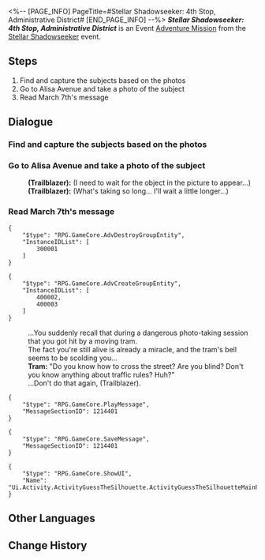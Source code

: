 <%-- [PAGE_INFO]
PageTitle=#Stellar Shadowseeker: 4th Stop, Administrative District#
[END_PAGE_INFO] --%>
{{Stub|Dialogue.}}
{{Mission Infobox
|id            = 8002103
|title         = 
|image         = <!--Mission Stellar Shadowseeker 4th Stop, Administrative District.png-->
|type          = Adventure
|event_name    = Stellar Shadowseeker
|chapter       = 
|requirements  = 
* Reach [[Trailblaze Level]] 21
* [[Adventure Mission]] ''[[Stellar Shadowseeker: 3rd Stop, Supply Zone]]'' completed
|summary       = <!--official mission summary from Fate's Atlas-->
|characters    = Trailblazer; Tram
|startLocation = [[Jarilo-VI]] - [[Administrative District]]
|world         = Jarilo-VI
|area          = Administrative District
|prev          = Stellar Shadowseeker: 3rd Stop, Supply Zone
|next          = Stellar Shadowseeker: 5th Stop, Boulder Town
|rewards       = Stellar Jade*70; Refined Aether*4; Sprout of Life*3; Credit*40,000
}}
'''''Stellar Shadowseeker: 4th Stop, Administrative District''''' is an Event [[Adventure Mission]] from the [[Stellar Shadowseeker]] event.

==Steps==
# Find and capture the subjects based on the photos
# Go to Alisa Avenue and take a photo of the subject
# Read March 7th's message

<!--
==Gameplay Notes==

--><!--
==Trial Character==

-->
==Dialogue==
{{Stub Dialogue}}

===Find and capture the subjects based on the photos{{subst:void|<!--800210301-->}}===
{{Mission Description|type=adventure|location=Administrative District|The shadowy object in the photo looks somewhat familiar. It must be something from the Belobog Overworld...}}
{{Dialogue Start}}
{{Dialogue End}}

===Go to Alisa Avenue and take a photo of the subject{{subst:void|<!--800210302-->}}===
{{Dialogue Start}}
:<!--6-second delay-->
:'''(Trailblazer):''' (I need to wait for the object in the picture to appear...)
:<!--6-second delay-->
:'''(Trailblazer):''' (What's taking so long... I'll wait a little longer...)
{{Dialogue End}}

===Read March 7th's message{{subst:void|<!--800210304-->}}===
{{Dialogue Start}}
<pre>{
	"$type": "RPG.GameCore.AdvDestroyGroupEntity",
	"InstanceIDList": [
		300001
	]
}</pre>
<pre>{
	"$type": "RPG.GameCore.AdvCreateGroupEntity",
	"InstanceIDList": [
		400002,
		400003
	]
}</pre>
:...You suddenly recall that during a dangerous photo-taking session that you got hit by a moving tram.
:The fact you're still alive is already a miracle, and the tram's bell seems to be scolding you...
:'''Tram:''' "Do you know how to cross the street? Are you blind? Don't you know anything about traffic rules? Huh?"
:...Don't do that again, (Trailblazer).
<pre>{
	"$type": "RPG.GameCore.PlayMessage",
	"MessageSectionID": 1214401
}</pre>
<pre>{
	"$type": "RPG.GameCore.SaveMessage",
	"MessageSectionID": 1214401
}</pre>
<pre>{
	"$type": "RPG.GameCore.ShowUI",
	"Name": "Ui.Activity.ActivityGuessTheSilhouette.ActivityGuessTheSilhouetteMainPage"
}</pre>
{{Dialogue End}}

==Other Languages==
{{Other Languages
|en   = Stellar Shadowseeker: 4th Stop, Administrative District
|zhs  = 星旅寻影•第四站•行政区
|zht  = 星旅尋影•第四站•行政區
|ja   = 星々の影を探して・4駅目・行政区
|ko   = 그림자를 찾는 별의 여정•네 번째 역•행정구역
|es   = Fotografías estelares, 4.ª parada: distrito administrativo
|fr   = Sur la piste des ombres des étoiles&nbsp;: 4e arrêt, District administratif
|ru   = Искатели теней: Четвёртая остановка - Административный район
|th   = ท่องดาราเฟ้นเงา: สถานีที่ 4 - Administrative District
|vi   = Tìm Ảnh Hành Trình Sao: Trạm Thứ 4, Khu Hành Chính
|de   = Stellarer Schattensucher: Vierter Halt – Verwaltungsbezirk
|id   = Penjelajah Bayangan Bintang: Perhentian 4 - Administrative District
|pt   = Sombrio Estelar: 4ª Parada, Distrito Administrativo
}}

==Change History==
{{Change History|1.5}}
